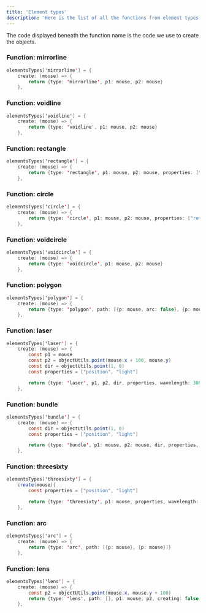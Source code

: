 ---
title: 'Element types'
description: 'Here is the list of all the functions from element types folder'
---
The code displayed beneath the function name is the code we use to create the objects.
### Function: mirrorline
>
```java
elementsTypes['mirrorline'] = {
    create: (mouse) => {
        return {type: 'mirrorline', p1: mouse, p2: mouse}
    },
```
### Function: voidline
>
```java
elementsTypes['voidline'] = {
    create: (mouse) => {
        return {type: 'voidline', p1: mouse, p2: mouse}
    },
```
### Function: rectangle
>
```java
elementsTypes['rectangle'] = {
    create: (mouse) => {
        return {type: 'rectangle', p1: mouse, p2: mouse, properties: ["refractiveIndex", "cauchyCoeffient"], refractiveIndex: 1.5}
    },
```
### Function: circle
>
```java
elementsTypes['circle'] = {
    create: (mouse) => {
        return {type: 'circle', p1: mouse, p2: mouse, properties: ["refractiveIndex", "cauchyCoeffient"], refractiveIndex: 1.5}
    },
```
### Function: voidcircle
>
```java
elementsTypes['voidcircle'] = {
    create: (mouse) => {
        return {type: 'voidcircle', p1: mouse, p2: mouse}
    },
```
### Function: polygon
>
```java
elementsTypes['polygon'] = {
    create: (mouse) => {
        return {type: 'polygon', path: [{p: mouse, arc: false}, {p: mouse, arc: false}], creating: true, properties: ["refractiveIndex", "cauchyCoeffient"], refractiveIndex: 1.5}
    },
```
### Function: laser
>
```java
elementsTypes['laser'] = {
    create: (mouse) => {
        const p1 = mouse
        const p2 = objectUtils.point(mouse.x + 100, mouse.y)
        const dir = objectUtils.point(1, 0)
        const properties = ["position", "light"]

        return {type: 'laser', p1, p2, dir, properties, wavelength: 380, brightness: 1}
    },
```
### Function: bundle
>
```java
elementsTypes['bundle'] = {
    create: (mouse) => {
        const dir = objectUtils.point(1, 0)
        const properties = ["position", "light"]

        return {type: 'bundle', p1: mouse, p2: mouse, dir, properties, wavelength: 380, brightness: 1}
    },
```
### Function: threesixty
>
```java
elementsTypes['threesixty'] = {
    create(mouse){
        const properties = ["position", "light"]

        return {type: 'threesixty', p1: mouse, properties, wavelength: 700, brightness: 1}
    },
```
### Function: arc
>
```java
elementsTypes['arc'] = {
    create: (mouse) => {
        return {type: 'arc', path: [{p: mouse}, {p: mouse}]}
    },
```
### Function: lens
>
```java
elementsTypes['lens'] = {
    create: (mouse) => {
        const p2 = objectUtils.point(mouse.x, mouse.y + 100)
        return {type: 'lens', path: [], p1: mouse, p2, creating: false, properties: ["refractiveIndex, cauchyCoeffient"], refractiveIndex: 1.5, curved: 1}
    },
```


